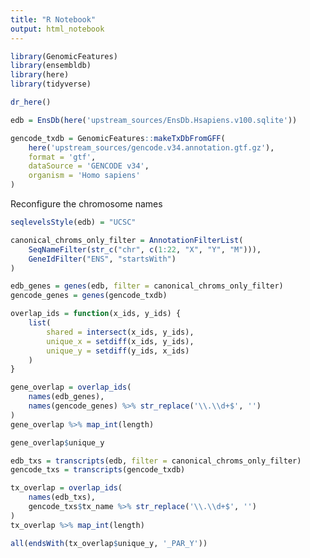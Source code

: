 ```yaml
---
title: "R Notebook"
output: html_notebook
---
```


```r
library(GenomicFeatures)
library(ensembldb)
library(here)
library(tidyverse)
```

```r
dr_here()
```

```r
edb = EnsDb(here('upstream_sources/EnsDb.Hsapiens.v100.sqlite'))

gencode_txdb = GenomicFeatures::makeTxDbFromGFF(
    here('upstream_sources/gencode.v34.annotation.gtf.gz'),
    format = 'gtf',
    dataSource = 'GENCODE v34',
    organism = 'Homo sapiens'
)
```

Reconfigure the chromosome names
```r
seqlevelsStyle(edb) = "UCSC"

canonical_chroms_only_filter = AnnotationFilterList(
    SeqNameFilter(str_c("chr", c(1:22, "X", "Y", "M"))),
    GeneIdFilter("ENS", "startsWith")
)
```

```r
edb_genes = genes(edb, filter = canonical_chroms_only_filter)
gencode_genes = genes(gencode_txdb)
```

```r
overlap_ids = function(x_ids, y_ids) {
    list(
        shared = intersect(x_ids, y_ids),
        unique_x = setdiff(x_ids, y_ids),
        unique_y = setdiff(y_ids, x_ids)
    )
}
```

```r
gene_overlap = overlap_ids(
    names(edb_genes), 
    names(gencode_genes) %>% str_replace('\\.\\d+$', '')
)
gene_overlap %>% map_int(length)
```

```r
gene_overlap$unique_y
```


```r
edb_txs = transcripts(edb, filter = canonical_chroms_only_filter)
gencode_txs = transcripts(gencode_txdb)
```

```r
tx_overlap = overlap_ids(
    names(edb_txs), 
    gencode_txs$tx_name %>% str_replace('\\.\\d+$', '')
) 
tx_overlap %>% map_int(length)
```

```r
all(endsWith(tx_overlap$unique_y, '_PAR_Y'))
```

